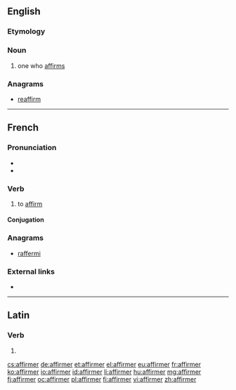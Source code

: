 ==English==

===Etymology===
{{suffix|affirm|er|lang=en}}

===Noun===
{{en-noun}}

# one who [[affirm]]s

===Anagrams===
* [[reaffirm#English|reaffirm]]

----

==French==

===Pronunciation===
* {{audio|Fr-affirmer.ogg|Audio|lang=fr}}
* {{IPA|/a.fiʁ.me/|lang=fr}}

===Verb===
{{fr-verb}}

# to [[affirm]]

====Conjugation====
{{fr-conj-er|affirm|avoir}}

===Anagrams===
* [[raffermi#French|raffermi]]

===External links===
* {{R:TLFi}}

----

==Latin==

===Verb===
{{la-verb-form|affirmer}}

# {{conjugation of|affirmō||1|s|pres|pass|sub|lang=la}}

[[cs:affirmer]]
[[de:affirmer]]
[[et:affirmer]]
[[el:affirmer]]
[[eu:affirmer]]
[[fr:affirmer]]
[[ko:affirmer]]
[[io:affirmer]]
[[id:affirmer]]
[[li:affirmer]]
[[hu:affirmer]]
[[mg:affirmer]]
[[fj:affirmer]]
[[oc:affirmer]]
[[pl:affirmer]]
[[fi:affirmer]]
[[vi:affirmer]]
[[zh:affirmer]]